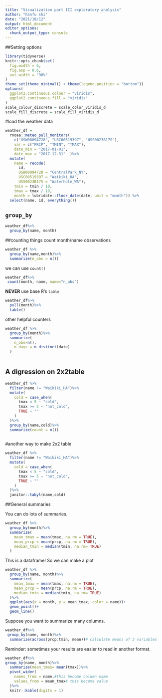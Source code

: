 ```yaml
---
title: "Visualization part III exploratory analysis"
author: "hanfu shi"
date: "2021/10/12"
output: html_document
editor_options: 
  chunk_output_type: console
---
```

##Setting options
```r
library(tidyverse)
knitr::opts_chunk$set(
  fig.width = 6,
  fig.asp = 0.6,
  out.width = "90%"
)
theme_set(theme_minimal() + theme(legend.position = "bottom"))
options(
  ggplot2.continuous.colour = "viridis",
  ggplot2.continuous.fill = "viridis"
)
scale_colour_discrete = scale_color_viridis_d
scale_fill_discrete = scale_fill_viridis_d


```

#load the weather data
```r
weather_df =  
  rnoaa::meteo_pull_monitors(
    c("USW00094728", "USC00519397", "USS0023B17S"),
    var = c("PRCP", "TMIN", "TMAX"), 
    date_min = "2017-01-01",
    date_max = "2017-12-31"  )%>%
  mutate(
    name = recode(
      id, 
      USW00094728 = "CentralPark_NY", 
      USC00519397 = "Waikiki_HA",
      USS0023B17S = "Waterhole_WA"),
    tmin = tmin / 10,
    tmax = tmax / 10,
    month = lubridate::floor_date(date, unit = "month")) %>%
  select(name, id, everything())

```


## `group_by`
```r
weather_df%>%
  group_by(name, month)

```


##counting things
count month/name observations
```r
weather_df %>%
  group_by(name,month)%>%
  summarize(n_obs = n())

```


we can use `count()`
```r
weather_df%>%
 count(month, name, name="n_obs")

```

**NEVER** use base R's `table`
```r
weather_df%>%
  pull(month)%>%
  table()

```

other helpful counters
```r

weather_df %>%
  group_by(month)%>%
  summarize(
    n_obs=n(),
    n_days = n_distinct(date)
  )
  
```


## A digression on 2x2table
```r
weather_df %>%
  filter(name != "Waikiki_HA")%>%
  mutate(
    cold = case_when(
      tmax < 5 ~ "cold",
      tmax >= 5 ~ "not_cold",
      TRUE ~ ""
    )
  )%>%
  group_by(name,cold)%>%
  summarize(count = n())
 


```

#another way to make 2x2 table
```r
weather_df %>%
  filter(name != "Waikiki_HA")%>%
  mutate(
    cold = case_when(
      tmax < 5 ~ "cold",
      tmax >= 5 ~ "not_cold",
      TRUE ~ ""
    )
  )%>%
  janitor::tabyl(name,cold)
```

##General summaries

You can do lots of summaries.
```r
weather_df %>%
  group_by(month)%>%
  summarize(
    mean_tmax = mean(tmax, na.rm = TRUE),
    mean_prcp = mean(prcp, na.rm = TRUE),
    median_tmin = median(tmin, na.rm= TRUE)
  )


```

This is a dataframe! So we can make a plot

```r
weather_df %>%
  group_by(name, month)%>%
  summarize(
    mean_tmax = mean(tmax, na.rm = TRUE),
    mean_prcp = mean(prcp, na.rm = TRUE),
    median_tmin = median(tmin, na.rm= TRUE)
  )%>%
  ggplot(aes(x = month, y = mean_tmax, color = name))+
  geom_point()+
  geom_line()

```

Suppose you want to summarize many columns.
```r
weather_df%>%
 group_by(name, month)%>%
  summarize(across(prcp:tmin, mean))# calculate means of 3 variables

```

Reminder: sometimes your results are easier to read in another format.
```r
weather_df%>%
group_by(name, month)%>%
  summarize(mean_tmax= mean(tmax))%>%
  pivot_wider(
    names_from = name,#this become column name
    values_from = mean_tmax# this become value
  )%>%
  knitr::kable(digits = 1)
 

```


```r



```








